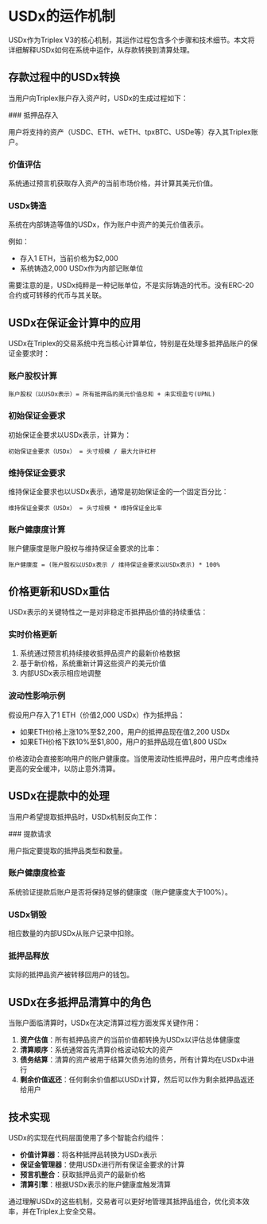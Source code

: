 # USDx的运作机制

USDx作为Triplex V3的核心机制，其运作过程包含多个步骤和技术细节。本文将详细解释USDx如何在系统中运作，从存款转换到清算处理。

## 存款过程中的USDx转换

当用户向Triplex账户存入资产时，USDx的生成过程如下：


<Steps>
### 抵押品存入

用户将支持的资产（USDC、ETH、wETH、tpxBTC、USDe等）存入其Triplex账户。

### 价值评估

系统通过预言机获取存入资产的当前市场价格，并计算其美元价值。

### USDx铸造

系统在内部铸造等值的USDx，作为账户中资产的美元价值表示。

例如：
- 存入1 ETH，当前价格为$2,000
- 系统铸造2,000 USDx作为内部记账单位
</Steps>


<Callout type="info">
需要注意的是，USDx纯粹是一种记账单位，不是实际铸造的代币。没有ERC-20合约或可转移的代币与其关联。
</Callout>

## USDx在保证金计算中的应用

USDx在Triplex的交易系统中充当核心计算单位，特别是在处理多抵押品账户的保证金要求时：

### 账户股权计算

```
账户股权（以USDx表示）= 所有抵押品的美元价值总和 + 未实现盈亏(UPNL)
```

### 初始保证金要求

初始保证金要求以USDx表示，计算为：

```
初始保证金要求（USDx） = 头寸规模 / 最大允许杠杆
```

### 维持保证金要求

维持保证金要求也以USDx表示，通常是初始保证金的一个固定百分比：

```
维持保证金要求（USDx） = 头寸规模 * 维持保证金比率
```

### 账户健康度计算

账户健康度是账户股权与维持保证金要求的比率：

```
账户健康度 = (账户股权以USDx表示 / 维持保证金要求以USDx表示) * 100%
```

## 价格更新和USDx重估

USDx表示的关键特性之一是对非稳定币抵押品价值的持续重估：

### 实时价格更新

1. 系统通过预言机持续接收抵押品资产的最新价格数据
2. 基于新价格，系统重新计算这些资产的美元价值
3. 内部USDx表示相应地调整

### 波动性影响示例

假设用户存入了1 ETH（价值2,000 USDx）作为抵押品：

- 如果ETH价格上涨10%至$2,200，用户的抵押品现在值2,200 USDx
- 如果ETH价格下跌10%至$1,800，用户的抵押品现在值1,800 USDx

<Callout type="warning">
价格波动会直接影响用户的账户健康度。当使用波动性抵押品时，用户应考虑维持更高的安全缓冲，以防止意外清算。
</Callout>

## USDx在提款中的处理

当用户希望提取抵押品时，USDx机制反向工作：

<Steps>
### 提款请求

用户指定要提取的抵押品类型和数量。

### 账户健康度检查

系统验证提款后账户是否将保持足够的健康度（账户健康度大于100%）。

### USDx销毁

相应数量的内部USDx从账户记录中扣除。

### 抵押品释放

实际的抵押品资产被转移回用户的钱包。
</Steps>

## USDx在多抵押品清算中的角色

当账户面临清算时，USDx在决定清算过程方面发挥关键作用：

1. **资产估值**：所有抵押品资产的当前价值都转换为USDx以评估总体健康度
2. **清算顺序**：系统通常首先清算价格波动较大的资产
3. **债务结算**：清算的资产被用于结算欠债务池的债务，所有计算均在USDx中进行
4. **剩余价值返还**：任何剩余价值都以USDx计算，然后可以作为剩余抵押品返还给用户

## 技术实现

USDx的实现在代码层面使用了多个智能合约组件：

- **价值计算器**：将各种抵押品转换为USDx表示
- **保证金管理器**：使用USDx进行所有保证金要求的计算
- **预言机整合**：获取抵押品资产的最新价格
- **清算引擎**：根据USDx表示的账户健康度触发清算

通过理解USDx的这些机制，交易者可以更好地管理其抵押品组合，优化资本效率，并在Triplex上安全交易。 